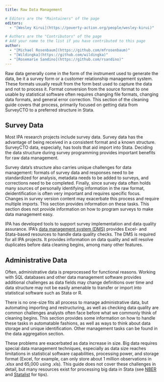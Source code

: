 ```yaml
---
title: Raw Data Management

# Editors are the "Maintainers" of the page
editors:
  - "[Wesley Kirui](https://poverty-action.org/people/wesley-kirui)"

# Authors are the "Contributors" of the page
# Add your name to the list if you have contributed to this page
author:
  - "[Michael Rosenbaum](https://github.com/mfrosenbaum)"
  - "[Wildingka](https://github.com/wildingka)"
  - "[Rosemarie Sandino](https://github.com/rsandino)"
---
```


Raw data generally come in the form of the instrument used to generate the data, be it a survey form or a customer relationship management system. These formats usually result from the form best used to capture the data and not to process it. Format conversion from the source format to one usable by statistical software often requires changing file formats, changing data formats, and general error correction. This section of the cleaning guide covers that process, primarily focused on getting data from SurveyCTO to a preferred structure in Stata. 

## Survey Data

Most IPA research projects include survey data. Survey data has the advantage of being received in a consistent format and a known structure. SurveyCTO data, especially, has tools that aid import into Stata. Deciding the data structure during survey programming provides important benefits for raw data management.

Survey data’s structure also carries unique challenges for data management: formats of survey data and responses need to be standardized for analysis, metadata needs to be added to surveys, and corrections need to be completed. Finally, since survey data often holds many sources of personally identifying information in the raw format, deidentification is often very important and requires specific focus. Changes in survey version content may exacerbate this process and require multiple imports. This section provides information on these tasks. This section does not provide information on how to program surveys to make data management easy.

IPA has developed tools to support survey implementation and data quality assurance. IPA’s [data management system (DMS)](https://github.com/PovertyAction/high-frequency-checks) provides Excel- and Stata-based resources to handle data quality checks. The DMS is required for all IPA projects. It provides information on data quality and will resolve duplicates before data cleaning begins, among many other features.

## Administrative Data

Often, administrative data is preprocessed for functional reasons. Working with SQL databases and other data management software provides additional challenges as data fields may change definitions over time and data structure may not be easily amenable to transfer or import into statistical software such as Stata or R.

There is no one-size fits all process to manage administrative data, but automating importing and restructuring, as well as checking data quality are common challenges analysts often face before what we commonly think of cleaning begins. This section provides some information on how to handle these tasks in automatable fashions, as well as ways to think about data storage and unique identification. Other management tasks can be found in the data aggregation section.

These problems are exacerbated as data increase in size. Big data requires special data management techniques, especially as data size reaches limitations in statistical software capabilities, processing power, and storage format (Excel, for example, can only store about 1 million observations in .xlsx and 65,000 using .xls). This guide does not cover these challenges in detail, but many resources exist for processing big data in Stata (see [NBER](https://www.nber.org/stata/efficient/) and [Statalist](https://www.statalist.org/forums/forum/general-stata-discussion/general/1406716-working-with-very-large-datasets-requirements-and-tips) for tips).
